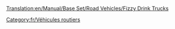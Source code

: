 [[Translation:en/Manual/Base Set/Road Vehicles/Fizzy Drink Trucks]]

{{fr/Vehicule routier|nom=Camion de boissons gazeuses MightyMover
|img=en/MightyMover FizzyDrink.png|prix=4 797£ (9 594$)
|vitesse=48 km/h (30 mph)
|annualite=422£ (844$)
|design=1935
|vie=15
|capacite=17 boissons gazeuses
}}
{{fr/Vehicule routier|nom=Camion de boissons gazeuses Powernaught
|img=en/Powernaught FizzyDrink.png|prix=6 027£ (12 054$)
|vitesse=88 km/h (55 mph)
|annualite=787£ (1 574$)
|design=1976
|vie=15
|capacite=19 boissons gazeuses
}}
{{fr/Vehicule routier|nom=Camion de boissons gazeuses Wizzowow
|img=en/Wizzowow FizzyDrink.png|prix=6 437£ (12 874$)
|vitesse=112 km/h (70 mph)
|annualite=1 125£ (2 250$)
|design=2019
|vie=15
|capacite=22 boissons gazeuses
}}

[[Category:fr/Véhicules routiers]]